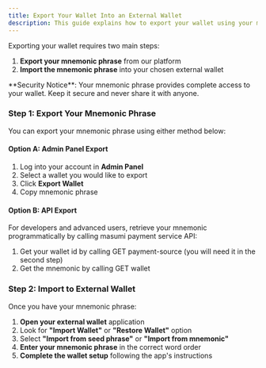 ```yaml
---
title: Export Your Wallet Into an External Wallet
description: This guide explains how to export your wallet using your mnemonic phrase and import it into external wallet applications.
---
```



Exporting your wallet requires two main steps:

1. **Export your mnemonic phrase** from our platform
2. **Import the mnemonic phrase** into your chosen external wallet

<Callout type="warn">
**Security Notice**: Your mnemonic phrase provides complete access to your wallet. Keep it secure and never share it with anyone.
</Callout>

### Step 1: Export Your Mnemonic Phrase

You can export your mnemonic phrase using either method below:

#### Option A: Admin Panel Export

1. Log into your account in **Admin Panel**
2. Select a wallet you would like to export
3. Click **Export Wallet**
4. Copy mnemonic phrase


#### Option B: API Export

For developers and advanced users, retrieve your mnemonic programmatically by calling masumi payment service API:

1. Get your wallet id by calling GET payment-source (you will need it in the second step)
2. Get the mnemonic by calling GET wallet

### Step 2: Import to External Wallet

Once you have your mnemonic phrase:

1. **Open your external wallet** application
2. Look for **"Import Wallet"** or **"Restore Wallet"** option
3. Select **"Import from seed phrase"** or **"Import from mnemonic"**
4. **Enter your mnemonic phrase** in the correct word order
5. **Complete the wallet setup** following the app's instructions



####
